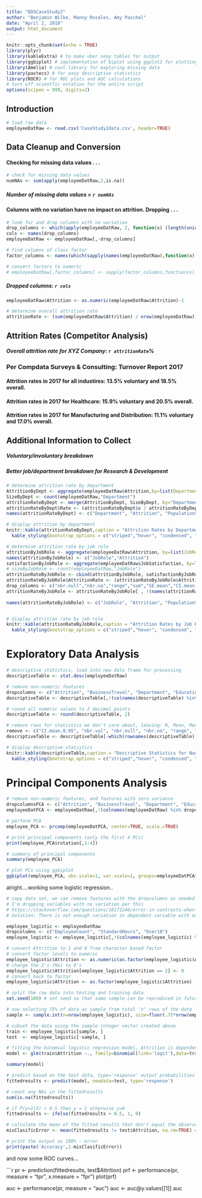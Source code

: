 ```yaml
---
title: "DDSCaseStudy2"
author: "Benjamin Wilke, Manny Rosales, Amy Paschal"
date: "April 2, 2018"
output: html_document
---
```


```r
knitr::opts_chunk$set(echo = TRUE)
library(plyr)
library(kableExtra) # to make uber sexy tables for output
library(ggbiplot) # implementation of biplot using ggplot2 for plotting PCs
library(Amelia) # cool library for exploring missing data
library(pastecs) # for easy descriptive statistics
library(ROCR) # for ROC plots and AUC calculations
# turn off scientfic notation for the entire script
options(scipen = 999, digits=2)

```

## Introduction

```r
# load raw data
employeeDatRaw <- read.csv('CaseStudy2data.csv', header=TRUE)
```


## Data Cleanup and Conversion

#### Checking for missing data values . . .

```r
# check for missing data values
numNAs <- sum(apply(employeeDatRaw,2,is.na))
```

##### Number of missing data values = `r numNAs`

#### Columns with no variation have no impact on attrition. Dropping . . .

```r

# look for and drop columns with no variation
drop_columns <- which(apply(employeeDatRaw, 2, function(x) (length(unique(x)) == 1)))
cols <- names(drop_columns)
employeeDatRaw <- employeeDatRaw[,-drop_columns]

# find columns of class factor
factor_columns <- names(which(sapply(names(employeeDatRaw),function(x) class(employeeDatRaw[[x]])=="factor")))

# convert factors to numeric
# employeeDatRaw[,factor_columns] <- sapply(factor_columns,function(x) as.numeric(employeeDatRaw[[x]])-1)
```

##### Dropped columns: `r cols`

```r
employeeDatRaw$Attrition <- as.numeric(employeeDatRaw$Attrition)-1

# determine overall attrition rate
attritionRate <- (sum(employeeDatRaw$Attrition) / nrow(employeeDatRaw)) * 100
```

## Attrition Rates (Competitor Analysis)

##### Overall attrition rate for XYZ Company: `r attritionRate`%
### Per Compdata Surveys & Consulting: Turnover Report 2017
#### Attrition rates in 2017 for all industires: 13.5% voluntary and 18.5% overall.
#### Attrition rates in 2017 for Healthcare: 15.9% voluntary and 20.5% overall.
#### Attrition rates in 2017 for Manufacturing and Distribution: 11.1% voluntary and 17.0% overall.


## Additional Information to Collect
##### Voluntary/involuntary breakdown
##### Better job/department breakdown for Research & Development

```r
# determine attrition rate by department
AttritionByDept <- aggregate(employeeDatRaw$Attrition,by=list(Department=employeeDatRaw$Department),FUN=sum)
SizeByDept <- count(employeeDatRaw,"Department")
attritionRateByDept <- merge(AttritionByDept, SizeByDept, by="Department")
attritionRateByDept$Rate <- (attritionRateByDept$x / attritionRateByDept$freq) * 100
names(attritionRateByDept) <- c("Department", "Attrition", "PopulationSize", "AttritionRate")

# display attrition by department
knitr::kable(attritionRateByDept,caption = "Attrition Rates by Department", row.names = TRUE, "html") %>%
  kable_styling(bootstrap_options = c("striped","hover", "condensed", "responsive"))

# determine attrition rate by job role
attritionByJobRole <- aggregate(employeeDatRaw$Attrition, by=list(JobRole=employeeDatRaw$JobRole), FUN=sum)
names(attritionByJobRole) <- c("JobRole","Attrition")
satisfactionByJobRole <- aggregate(employeeDatRaw$JobSatisfaction, by=list(JobRole=employeeDatRaw$JobRole), FUN=stat.desc)
# sizeByJobRole <- count(employeeDatRaw,"JobRole")
attritionRateByJobRole <- cbind(attritionByJobRole, satisfactionByJobRole$x)
attritionRateByJobRole$AttritionRate <- (attritionRateByJobRole$Attrition / attritionRateByJobRole$nbr.val) * 100
drop_columns <- c("nbr.null","nbr.na","range","sum","SE.mean","CI.mean.0.95","coef.var")
attritionRateByJobRole <- attritionRateByJobRole[ , !(names(attritionRateByJobRole) %in% drop_columns)]
 
names(attritionRateByJobRole) <- c("JobRole", "Attrition", "PopulationSize", "SatMin", "SatMax", "SatMedian","SatMean","SatVar","SatStdDev","AttritionRate")


# display attrition rate by job role
knitr::kable(attritionRateByJobRole,caption = "Attrition Rates by Job Role, Including Job Satisfaction Statistics", row.names = TRUE, "html") %>%
  kable_styling(bootstrap_options = c("striped","hover", "condensed", "responsive"))

```


# Exploratory Data Analysis

```r

# descriptive statistics, load into new data frame for processing
descriptiveTable <- stat.desc(employeeDatRaw)

# remove non-numeric features
dropcolumns <- c("Attrition", "BusinessTravel", "Department", "EducationField", "Gender", "JobRole", "MaritalStatus", "Over18", "OverTime")
descriptiveTable <- descriptiveTable[,!(colnames(descriptiveTable) %in% dropcolumns)]

# round all numeric values to 2 decimal points
descriptiveTable <- round(descriptiveTable, 2)

# remove rows for statistics we don't care about, leaving: N, Mean, Median, Std Dev, Var, Min, Max
remove <- c("CI.mean.0.95", "nbr.val", "nbr.null", "nbr.na", "range", "sum", "SE.mean", "CI.mean", "coef.var")
descriptiveTable <- descriptiveTable[-which(rownames(descriptiveTable) %in% remove),]

# display descriptive statistics
knitr::kable(descriptiveTable,caption = "Descriptive Statistics for Numeric Features in the Raw Employee Data", row.names = TRUE, "html") %>%
  kable_styling(bootstrap_options = c("striped","hover", "condensed", "responsive"))

```

# Principal Components Analysis

```r
# remove non-numeric features, and features with zero variance
dropcolumnsPCA <- c("Attrition", "BusinessTravel", "Department", "EducationField", "Gender", "JobRole", "MaritalStatus", "Over18", "OverTime", "EmployeeCount", "StandardHours")
employeeDatPCA <- employeeDatRaw[,!(colnames(employeeDatRaw) %in% dropcolumnsPCA)]

# perform PCA
employee_PCA <- prcomp(employeeDatPCA, center=TRUE, scale.=TRUE)

# print principal components (only the first 4 PCs)
print(employee_PCA$rotation[,1:4])

# summary of principal components
summary(employee_PCA)
```

```r
# plot PCs using ggbiplot
ggbiplot(employee_PCA, obs.scale=1, var.scale=1, groups=employeeDatPCA$Attrition, ellipse=TRUE, circle=TRUE) + theme(legend.position='top') + scale_color_discrete()
```


alright....working some logistic regression..

```r

# copy data set, we can remove features with the dropcolumns as needed to play with the model
# I'm dropping variables with no variation per this 
# https://stackoverflow.com/questions/18171246/error-in-contrasts-when-defining-a-linear-model-in-r
# Solution: There is not enough variation in dependent variable with only one value. So, you need to drop that variable, irrespective of whether that is numeric or character or factor variable.

employee_logistic <- employeeDatRaw
dropcolumns <- c("EmployeeCount", "StandardHours", "Over18")
employee_logistic <- employee_logistic[,!(colnames(employee_logistic) %in% dropcolumns)]

# convert Attrition to 1 and 0 from character based factor
# convert factor levels to numeric
employee_logistic$Attrition <- as.numeric(as.factor(employee_logistic$Attrition))
# change the 2's (No) to 0's
employee_logistic$Attrition[employee_logistic$Attrition == 2] <- 0
# convert back to factor
employee_logistic$Attrition <- as.factor(employee_logistic$Attrition)

# split the raw data into testing and training data
set.seed(100) # set seed so that same sample can be reproduced in future

# now selecting 75% of data as sample from total 'n' rows of the data  
sample <- sample.int(n=nrow(employee_logistic), size=floor(.75*nrow(employee_logistic)), replace=FALSE)

# subset the data using the sample integer vector created above
train <- employee_logistic[sample, ]
test  <- employee_logistic[-sample, ]

# fitting the binomial logistic regression model, Attrition is dependent, fitting using all features
model <- glm(train$Attrition ~., family=binomial(link='logit'),data=train)

summary(model)

# predict based on the test data, type='response' output probabilities in the form of P(y=1|X)
fittedresults <- predict(model, newdata=test, type='response')

# count any NAs in the fittedresults
sum(is.na(fittedresults))

# if P(y=1|X) > 0.5 then y = 1 otherwise y=0
fittedresults <- ifelse(fittedresults > 0.5, 1, 0)

# calculate the mean of the fitted results that don't equal the observed result - IGNORE NAs
misClasificError <- mean(fittedresults != test$Attrition, na.rm=TRUE) # this adds up all the instances of misclassification then divides by total (via mean)

# print the output as 100% - error
print(paste('Accuracy',1-misClasificError))


```

and now some ROC curves...

```r

pr <- prediction(fittedresults, test$Attrition)
prf <- performance(pr, measure = "tpr", x.measure = "fpr")
plot(prf)

auc <- performance(pr, measure = "auc")
auc <- auc@y.values[[1]]
auc

